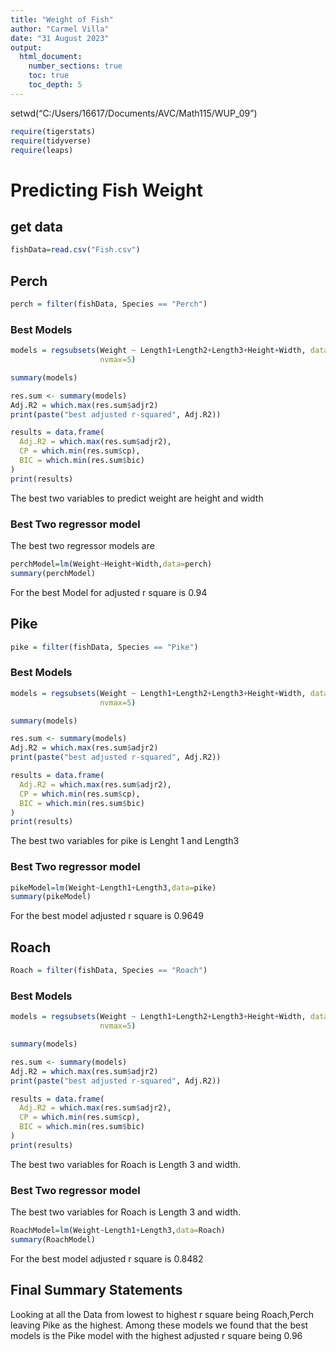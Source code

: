 ```yaml
---
title: "Weight of Fish"
author: "Carmel Villa"
date: "31 August 2023"  
output: 
  html_document:
    number_sections: true
    toc: true
    toc_depth: 5
---
```


 setwd("C:/Users/16617/Documents/AVC/Math115/WUP_09")

```r
require(tigerstats)
require(tidyverse)
require(leaps)
```

# Predicting Fish Weight
## get data
```r
fishData=read.csv("Fish.csv")
```


## Perch
```r
perch = filter(fishData, Species == "Perch")
```

### Best Models
```r
models = regsubsets(Weight ~ Length1+Length2+Length3+Height+Width, data=perch,
                    nvmax=5)

summary(models)

res.sum <- summary(models)
Adj.R2 = which.max(res.sum$adjr2)
print(paste("best adjusted r-squared", Adj.R2))

results = data.frame(
  Adj.R2 = which.max(res.sum$adjr2),
  CP = which.min(res.sum$cp),
  BIC = which.min(res.sum$bic)
)
print(results)

```

The best two variables to predict weight are height and width


### Best Two regressor model
The best two regressor models are



```r
perchModel=lm(Weight~Height+Width,data=perch)
summary(perchModel)
```

For the best Model for adjusted r square is 0.94

## Pike
```r
pike = filter(fishData, Species == "Pike")
```

### Best Models
```r
models = regsubsets(Weight ~ Length1+Length2+Length3+Height+Width, data=pike,
                    nvmax=5)

summary(models)

res.sum <- summary(models)
Adj.R2 = which.max(res.sum$adjr2)
print(paste("best adjusted r-squared", Adj.R2))

results = data.frame(
  Adj.R2 = which.max(res.sum$adjr2),
  CP = which.min(res.sum$cp),
  BIC = which.min(res.sum$bic)
)
print(results)

```

The best two variables for pike is Lenght 1 and Length3

### Best Two regressor model
```r
pikeModel=lm(Weight~Length1+Length3,data=pike)
summary(pikeModel)
```
For the best model adjusted r square is 0.9649


## Roach
```r
Roach = filter(fishData, Species == "Roach")
```

### Best Models
```r
models = regsubsets(Weight ~ Length1+Length2+Length3+Height+Width, data=Roach,
                    nvmax=5)

summary(models)

res.sum <- summary(models)
Adj.R2 = which.max(res.sum$adjr2)
print(paste("best adjusted r-squared", Adj.R2))

results = data.frame(
  Adj.R2 = which.max(res.sum$adjr2),
  CP = which.min(res.sum$cp),
  BIC = which.min(res.sum$bic)
)
print(results)

```
The best two variables for Roach is Length 3 and width.




### Best Two regressor model



The best two variables for Roach is Length 3 and width.

```r
RoachModel=lm(Weight~Length1+Length3,data=Roach)
summary(RoachModel)
```
For the best model adjusted r square is 0.8482

## Final Summary Statements

Looking at all the Data from lowest to highest r square being Roach,Perch leaving Pike as the highest. Among these models we found that the best models is the Pike model with the highest adjusted r square being 0.96


